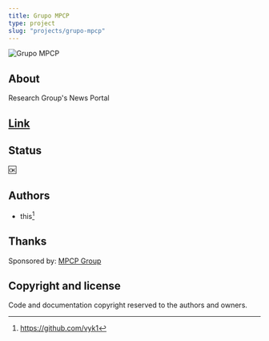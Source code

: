 ```yaml
---
title: Grupo MPCP
type: project
slug: "projects/grupo-mpcp"
---
```


![Grupo MPCP](./grupo-mpcp.png)

## About

Research Group's News Portal

## [Link](https://grupompcp.com.br)

## Status

:ok:

## Authors

- this[^1]

## Thanks

Sponsored by: [MPCP Group](https://grupompcp.com.br)

## Copyright and license

Code and documentation copyright reserved to the authors and owners.

[^1]: https://github.com/vyk1
